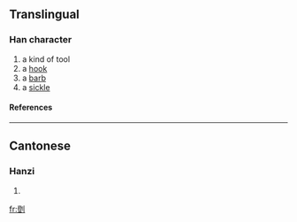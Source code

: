 ==Translingual==
===Han character===
{{Han char|rn=18|rad=刀|as=12|sn=14|four=|canj=弓廿中弓 (NTLN)}}
# a kind of tool
# a [[hook]]
# a [[barb]]
# a [[sickle]]
====References====
{{Han ref|kx=0143.410|hdz=10356.130|uh=3501|ud=13569}}

----
==Cantonese==
===Hanzi===
{{yue-hanzi|jyut=|y=daang1, taang1}}
# {{defn|Cantonese}}

[[fr:㔁]]
